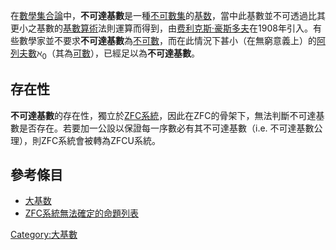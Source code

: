 {{expand|time=2016-09-25T14:44:38+00:00}}
{{unreferenced|time=2016-09-25T14:44:38+00:00}}
在[[數學|數學]][[集合論|集合論]]中，'''不可達基數'''是一種[[不可數集|不可數集]]的[[基数_(数学)|基数]]，當中此基數並不可透過比其更小之基數的[[基數算術|基數算術]]法則運算而得到，由[[费利克斯·豪斯多夫|费利克斯·豪斯多夫]]在1908年引入。有些數學家並不要求'''不可達基數'''為[[不可數|不可數]]，而在此情況下甚小（在無窮意義上）的[[阿列夫數|阿列夫數]]<math>\aleph_0</math>（其為[[可數|可數]]），已經足以為'''不可達基數'''。

==存在性==
'''不可達基數'''的存在性，獨立於[[策梅洛-弗兰克尔集合论|ZFC系統]]，因此在ZFC的骨架下，無法判斷不可達基數是否存在。若要加一公設以保證每一序數必有其不可達基數（i.e. 不可達基數公理），則ZFC系統會被轉為ZFCU系統。

==參考條目==
*[[大基数|大基数]]
* [[ZFC系統無法確定的命題列表|ZFC系統無法確定的命題列表]]

[[Category:大基數|Category:大基數]]